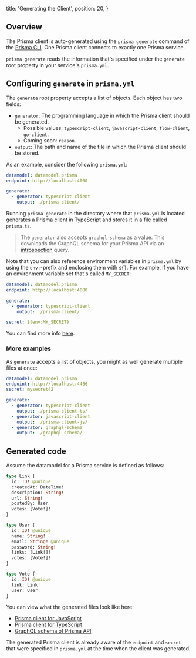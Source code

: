   title: 'Generating the Client',
  position: 20,
}

## Overview

The Prisma client is auto-generated using the `prisma generate` command of the [Prisma CLI](alx4). One Prisma client connects to exactly one Prisma service.

`prisma generate` reads the information that's specified under the `generate` root property in your service's `prisma.yml`. 

## Configuring `generate` in `prisma.yml`

The `generate` root property accepts a list of objects. Each object has two fields:

- `generator`: The programming language in which the Prisma client should be generated. 
  - Possible values: `typescript-client`, `javascript-client`, `flow-client`, `go-client`.
  - Coming soon: `reason`.
- `output`: The path and name of the file in which the Prisma client should be stored.

As an example, consider the following `prisma.yml`:

```yml
datamodel: datamodel.prisma
endpoint: http://localhost:4000

generate:
  - generator: typescript-client
    output: ./prisma-client/
```

Running `prisma generate` in the directory where that `prisma.yml` is located generates a Prisma client in TypeScript and stores it in a file called `prisma.ts`.

> The `generator` also accepts `graphql-schema` as a value. This downloads the GraphQL schema for your Prisma API via an [introspection](https://graphql.org/learn/introspection/) query.

Note that you can also reference environment variables in `prisma.yml` by using the `env:`-prefix and enclosing them with `${}`. For example, if you have an environment variable set that's called `MY_SECRET`:

```yml
datamodel: datamodel.prisma
endpoint: http://localhost:4000

generate:
  - generator: typescript-client
    output: ./prisma-client/

secret: ${env:MY_SECRET}
```

You can find more info [here](5cy7#using-variables).

### More examples

As `generate` accepts a list of objects, you might as well generate multiple files at once:

```yml
datamodel: datamodel.prisma
endpoint: http://localhost:4466
secret: mysecret42

generate:
  - generator: typescript-client
    output: ./prisma-client-ts/
  - generator: javascript-client
    output: ./prisma-client-js/
  - generator: graphql-schema
    output: ./graphql-schema/
```

## Generated code

Assume the datamodel for a Prisma service is defined as follows:

```graphql
type Link {
  id: ID! @unique
  createdAt: DateTime!
  description: String!
  url: String!
  postedBy: User
  votes: [Vote!]!
}

type User {
  id: ID! @unique
  name: String!
  email: String! @unique
  password: String!
  links: [Link!]!
  votes: [Vote!]!
}

type Vote {
  id: ID! @unique
  link: Link!
  user: User!
}
```

You can view what the generated files look like here:

- [Prisma client for JavaScript](https://github.com/nikolasburk/prisma-client-examples/blob/master/generated/prisma.js)
- [Prisma client for TypeScript](https://github.com/nikolasburk/prisma-client-examples/blob/master/generated/prisma.ts)
- [GraphQL schema of Prisma API](https://github.com/nikolasburk/prisma-client-examples/blob/master/generated/prisma.graphql)

The generated Prisma client is already aware of the `endpoint` and `secret` that were specified in `prisma.yml` at the time when the client was generated.
